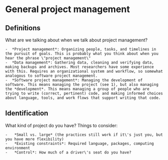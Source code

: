 # General project management

## Definitions

What are we talking about when we talk about project management?

    -  *Project management*: Organizing people, tasks, and timelines in the pursuit of goals. This is probably what you think about when you hear the phrase \"project management\"
    -  *Data management*: Gathering data, cleaning and verifying data, making backups and archives. Most researchers have some experience with this. Requires an organizational system and workflow, so somewhat analogous to software project management.
    -  *Software project management*: Managing the development of software. This means managing the project (see 1), but also managing the *development*. This means managing a group of people who are trying to write (correct, pertinent) code, and making informed choices about language, tools, and work flows that support writing that code.

## Identification

What kind of project do you have? Things to consider:

    -   *Small vs. large* (the practices still work if it\'s just you, but you have more flexibility)
    -   *Existing constraints*: Required language, packages, computing environment
    -   *Control*: How much of a driver\'s seat do you have?